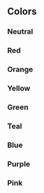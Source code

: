 
## Colors

### Neutral
<SwatchGroup colorGroup="neutral" />

### Red
<SwatchGroup colorGroup="red" />

### Orange
<SwatchGroup colorGroup="orange" />

### Yellow
<SwatchGroup colorGroup="yellow" />

### Green
<SwatchGroup colorGroup="green" />

### Teal
<SwatchGroup colorGroup="teal" />

### Blue
<SwatchGroup colorGroup="blue" />

### Purple
<SwatchGroup colorGroup="purple"/>

### Pink
<SwatchGroup colorGroup="pink"/>

